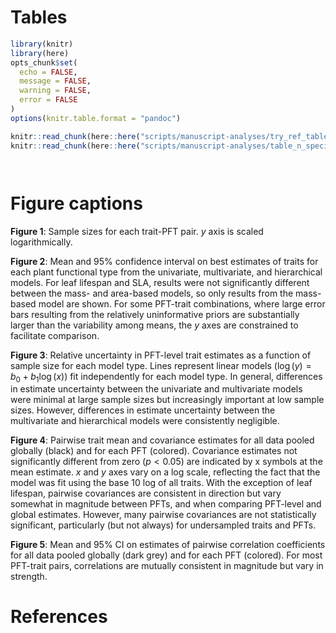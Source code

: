 # Tables {-}

```r
library(knitr)
library(here)
opts_chunk$set(
  echo = FALSE,
  message = FALSE,
  warning = FALSE,
  error = FALSE
)
options(knitr.table.format = "pandoc")
```

<!-- Tables ---------------------------->
```r
knitr::read_chunk(here::here("scripts/manuscript-analyses/try_ref_table.R"))
knitr::read_chunk(here::here("scripts/manuscript-analyses/table_n_species.R"))
```

<!-- TRY data citations -->
```r
```

<!-- Number of species in each PFT -->
```r
```

# Figure captions {-}

**Figure 1**: Sample sizes for each trait-PFT pair. $y$ axis is scaled logarithmically.

**Figure 2**: Mean and 95% confidence interval on best estimates of traits for each plant functional type from the univariate, multivariate, and hierarchical models.
For leaf lifespan and SLA, results were not significantly different between the mass- and area-based models, so only results from the mass-based model are shown.
For some PFT-trait combinations, where large error bars resulting from the relatively uninformative priors are substantially larger than the variability among means, the $y$ axes are constrained to facilitate comparison.

**Figure 3**: Relative uncertainty in PFT-level trait estimates as a function of sample size for each model type.
Lines represent linear models ($\log(y) = b_0 + b_1 \log(x)$) fit independently for each model type.
In general, differences in estimate uncertainty between the univariate and multivariate models were minimal at large sample sizes but increasingly important at low sample sizes.
However, differences in estimate uncertainty between the multivariate and hierarchical models were consistently negligible.

**Figure 4**: Pairwise trait mean and covariance estimates for all data pooled globally (black) and for each PFT (colored).
Covariance estimates not significantly different from zero ($p < 0.05$) are indicated by x symbols at the mean estimate.
$x$ and $y$ axes vary on a log scale, reflecting the fact that the model was fit using the base 10 log of all traits.
With the exception of leaf lifespan, pairwise covariances are consistent in direction but vary somewhat in magnitude between PFTs, and when comparing PFT-level and global estimates.
However, many pairwise covariances are not statistically significant, particularly (but not always) for undersampled traits and PFTs.

**Figure 5**: Mean and 95% CI on estimates of pairwise correlation coefficients
for all data pooled globally (dark grey) and for each PFT (colored).
For most PFT-trait pairs, correlations are mutually consistent in magnitude but vary in strength.

# References {-}
